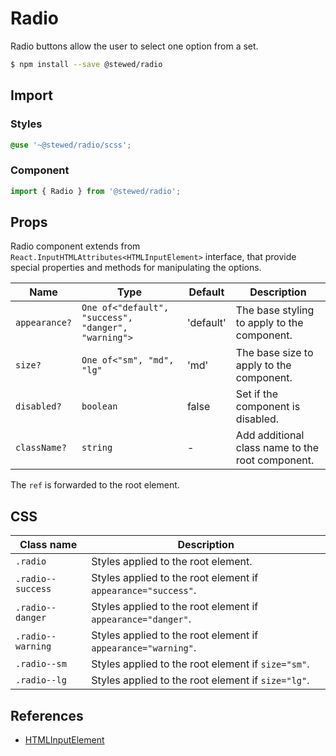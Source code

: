 # Radio

Radio buttons allow the user to select one option from a set.

```bash
$ npm install --save @stewed/radio
```

## Import

### Styles

```scss
@use '~@stewed/radio/scss';
```

### Component

```js
import { Radio } from '@stewed/radio';
```

## Props

Radio component extends from `React.InputHTMLAttributes<HTMLInputElement>` interface, that provide special properties and methods for manipulating the options.

| Name          | Type                                                | Default   | Description                                      |
| ------------- | --------------------------------------------------- | --------- | ------------------------------------------------ |
| `appearance?` | `One of<"default", "success", "danger", "warning">` | 'default' | The base styling to apply to the component.      |
| `size?`       | `One of<"sm", "md", "lg"`                           | 'md'      | The base size to apply to the component.         |
| `disabled?`   | `boolean`                                           | false     | Set if the component is disabled.                |
| `className?`  | `string`                                            | -         | Add additional class name to the root component. |

The `ref` is forwarded to the root element.

## CSS

| Class name        | Description                                                   |
| ----------------- | ------------------------------------------------------------- |
| `.radio`          | Styles applied to the root element.                           |
| `.radio--success` | Styles applied to the root element if `appearance="success"`. |
| `.radio--danger`  | Styles applied to the root element if `appearance="danger"`.  |
| `.radio--warning` | Styles applied to the root element if `appearance="warning"`. |
| `.radio--sm`      | Styles applied to the root element if `size="sm"`.            |
| `.radio--lg`      | Styles applied to the root element if `size="lg"`.            |

## References

-   [HTMLInputElement](https://developer.mozilla.org/en-US/docs/Web/API/HTMLInputElement)
